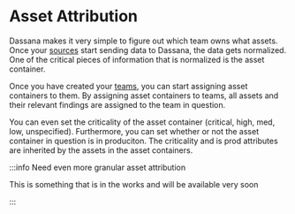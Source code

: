 # Asset Attribution

Dassana makes it very simple to figure out which team owns what assets. Once your [sources](../app-store/intro) start sending data to Dassana, the data gets normalized. One of the critical pieces of information that is normalized is the asset container.


<AssetContainer />

Once you have created your [teams](./team-management), you can start assigning asset containers to them. By assigning asset containers to teams, all assets and their relevant findings are assigned to the team in question.

You can even set the criticality of the asset container (critical, high, med, low, unspecified). Furthermore, you can set whether or not the asset container in question is in produciton. The criticality and is prod attributes are inherited by the assets in the asset containers.

:::info Need even more granular asset attribution

This is something that is in the works and will be available very soon

:::

